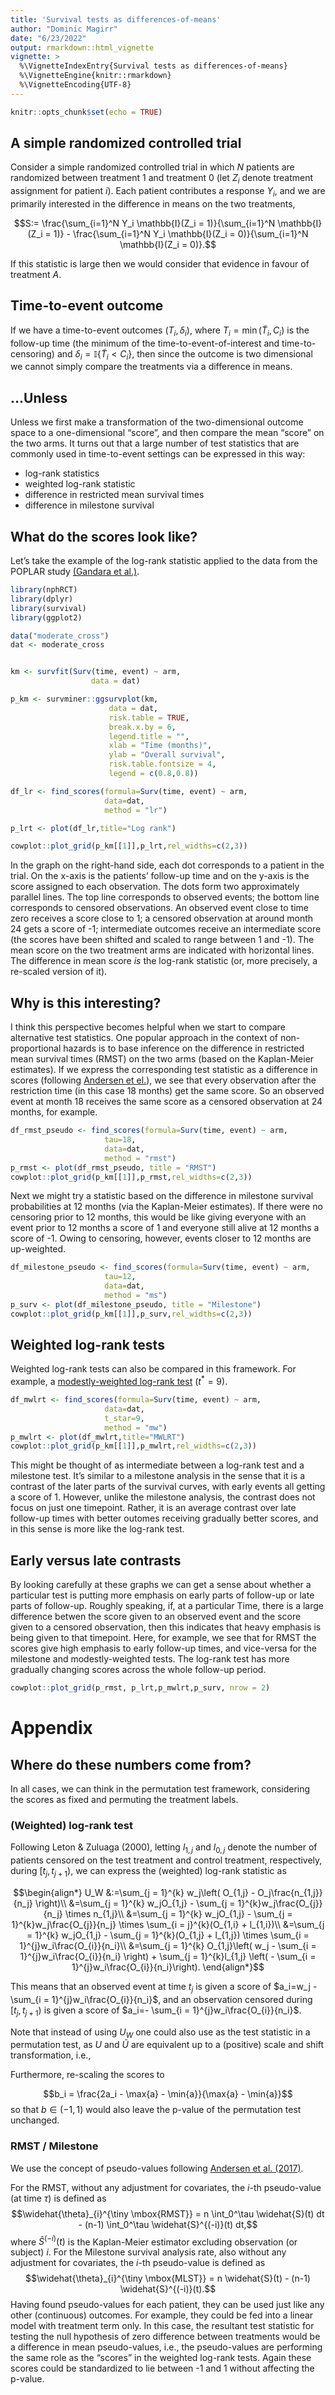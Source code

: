 ```yaml
---
title: 'Survival tests as differences-of-means'
author: "Dominic Magirr"
date: "6/23/2022"
output: rmarkdown::html_vignette
vignette: >
  %\VignetteIndexEntry{Survival tests as differences-of-means}
  %\VignetteEngine{knitr::rmarkdown}
  %\VignetteEncoding{UTF-8}
---
```

  
```r
knitr::opts_chunk$set(echo = TRUE)
```

## A simple randomized controlled trial

Consider a simple randomized controlled trial in which $N$ patients are randomized between treatment $1$ and treatment $0$ (let $Z_i$ denote treatment assignment for patient $i$). Each patient contributes a response $Y_i$, and we are primarily interested in the difference in means on the two treatments,

$$S:= \frac{\sum_{i=1}^N Y_i \mathbb{I}(Z_i = 1)}{\sum_{i=1}^N  \mathbb{I}(Z_i = 1)} - \frac{\sum_{i=1}^N Y_i \mathbb{I}(Z_i = 0)}{\sum_{i=1}^N  \mathbb{I}(Z_i = 0)}.$$
  
If this statistic is large then we would consider that evidence in favour of treatment $A$.

## Time-to-event outcome

If we have a time-to-event outcomes $(T_i, \delta_i)$, where $T_i = \min(\tilde{T}_i, C_i)$ is the follow-up time (the minimum of the time-to-event-of-interest and time-to-censoring) and $\delta_i = \mathbb{I}\{\tilde{T}_i < C_i\}$, then since the outcome is two dimensional we cannot simply compare the treatments via a difference in means. 


## ...Unless

Unless we first make a transformation of the two-dimensional outcome space to a one-dimensional "score", and then compare the mean "score" on the two arms. It turns out that a large number of test statistics that are commonly used in time-to-event settings can be expressed in this way:
  
- log-rank statistics
- weighted log-rank statistic
- difference in restricted mean survival times
- difference in milestone survival 

## What do the scores look like?

Let's take the example of the log-rank statistic applied to the data from the POPLAR study [(Gandara et al.)](https://www.nature.com/articles/s41591-018-0134-3).


```r
library(nphRCT)
library(dplyr)
library(survival)
library(ggplot2)

data("moderate_cross")
dat <- moderate_cross


km <- survfit(Surv(time, event) ~ arm,
                  data = dat)

p_km <- survminer::ggsurvplot(km, 
                      data = dat, 
                      risk.table = TRUE, 
                      break.x.by = 6,
                      legend.title = "",
                      xlab = "Time (months)",
                      ylab = "Overall survival",
                      risk.table.fontsize = 4,
                      legend = c(0.8,0.8))

df_lr <- find_scores(formula=Surv(time, event) ~ arm, 
                     data=dat,
                     method = "lr")

p_lrt <- plot(df_lr,title="Log rank")

cowplot::plot_grid(p_km[[1]],p_lrt,rel_widths=c(2,3))
```


In the graph on the right-hand side, each dot corresponds to a patient in the trial. On the x-axis is the patients' follow-up time and on the y-axis is the score assigned to each observation. The dots form two approximately parallel lines. The top line corresponds to observed events; the bottom line corresponds to censored observations. An observed event close to time zero receives a score close to 1; a censored observation at around month 24 gets a score of -1; intermediate outcomes receive an intermediate score (the scores have been shifted and scaled to range between 1 and -1). The mean score on the two treatment arms are indicated with horizontal lines. The difference in mean score *is* the log-rank statistic (or, more precisely, a re-scaled version of it).


## Why is this interesting?

I think this perspective becomes helpful when we start to compare alternative test statistics. One popular approach in the context of non-proportional hazards is to base inference on the difference in restricted mean survival times (RMST) on the two arms (based on the Kaplan-Meier estimates). If we express the corresponding test statistic as a difference in scores (following [Andersen et el.](https://pubmed.ncbi.nlm.nih.gov/28384840/)),  we see that every observation after the restriction time (in this case 18 months) get the same score. So an observed event at month 18 receives the same score as a censored observation at 24 months, for example.

```r
df_rmst_pseudo <- find_scores(formula=Surv(time, event) ~ arm, 
                     tau=18,
                     data=dat,
                     method = "rmst")
p_rmst <- plot(df_rmst_pseudo, title = "RMST")
cowplot::plot_grid(p_km[[1]],p_rmst,rel_widths=c(2,3))
```

Next we might try a statistic based on the difference in milestone survival probabilities at 12 months (via the Kaplan-Meier estimates). If there were no censoring prior to 12 months, this would be like giving everyone with an event prior to 12 months a score of 1 and everyone still alive at 12 months a score of -1. Owing to censoring, however, events closer to 12 months are up-weighted. 
```r
df_milestone_pseudo <- find_scores(formula=Surv(time, event) ~ arm, 
                     tau=12,
                     data=dat,
                     method = "ms")
p_surv <- plot(df_milestone_pseudo, title = "Milestone")
cowplot::plot_grid(p_km[[1]],p_surv,rel_widths=c(2,3))
```

## Weighted log-rank tests

Weighted log-rank tests can also be compared in this framework. For example, a [modestly-weighted log-rank test](https://arxiv.org/abs/1807.11097) ($t^*= 9$).


```r
df_mwlrt <- find_scores(formula=Surv(time, event) ~ arm, 
                     data=dat,
                     t_star=9,
                     method = "mw")
p_mwlrt <- plot(df_mwlrt,title="MWLRT")
cowplot::plot_grid(p_km[[1]],p_mwlrt,rel_widths=c(2,3))
```

This might be thought of as intermediate between a log-rank test and a milestone test. It's similar to a milestone analysis in the sense that it is a contrast of the later parts of the survival curves, with early events all getting a score of 1. However, unlike the milestone analysis, the contrast does not focus on just one timepoint. Rather, it is an average contrast over late follow-up times with better outomes receiving gradually better scores, and in this sense is more like the log-rank test. 

## Early versus late contrasts

By looking carefully at these graphs we can get a sense about whether a particular test is putting more emphasis on early parts of follow-up or late parts of follow-up. Roughly speaking, if, at a particular Time, there is a large difference betwen the score given to an observed event and the score given to a censored observation, then this indicates that heavy emphasis is being given to that timepoint. Here, for example, we see that for RMST the scores give high emphasis to early follow-up times, and vice-versa for the milestone and modestly-weighted tests. The log-rank test has more gradually changing scores across the whole follow-up period.

```r
cowplot::plot_grid(p_rmst, p_lrt,p_mwlrt,p_surv, nrow = 2)
```


# Appendix

## Where do these numbers come from?

In all cases, we can think in the permutation test framework, considering the scores as fixed and permuting the treatment labels.

### (Weighted) log-rank test

Following Leton \& Zuluaga (2000), letting $l_{1,j}$ and $l_{0,j}$ denote the number of patients censored on the test treatment and control treatment, respectively, during $\left[\left.t_j, t_{j+1}\right)\right.$, we can express the (weighted) log-rank statistic as


$$\begin{align*}
U_W &:=\sum_{j = 1}^{k} w_j\left( O_{1,j} - O_j\frac{n_{1,j}}{n_j} \right)\\
  &=\sum_{j = 1}^{k} w_jO_{1,j} - \sum_{j = 1}^{k}w_j\frac{O_{j}}{n_j} \times n_{1,j}\\
  &=\sum_{j = 1}^{k} w_jO_{1,j} - \sum_{j = 1}^{k}w_j\frac{O_{j}}{n_j} \times \sum_{i = j}^{k}(O_{1,i} + l_{1,i})\\
  &=\sum_{j = 1}^{k} w_jO_{1,j} - \sum_{j = 1}^{k}(O_{1,j} + l_{1,j}) \times \sum_{i = 1}^{j}w_i\frac{O_{i}}{n_i}\\
  &=\sum_{j = 1}^{k} O_{1,j}\left( w_j - \sum_{i = 1}^{j}w_i\frac{O_{i}}{n_i} \right) +  \sum_{j = 1}^{k}l_{1,j} \left( - \sum_{i = 1}^{j}w_i\frac{O_{i}}{n_i}\right).
\end{align*}$$

This means that an observed event at time $t_j$ is given a score of $a_i=w_j - \sum_{i = 1}^{j}w_i\frac{O_{i}}{n_i}$, and an observation censored during $\left[\left.t_j, t_{j+1}\right)\right.$ is given a score of $a_i=- \sum_{i = 1}^{j}w_i\frac{O_{i}}{n_i}$.

Note that instead of using $U_W$ one could also use
\begin{equation*}
    \tilde{U}_W = \frac{\sum_{i= 1}^n \mathbb{I}\left\lbrace z_{i} = 1 \right\rbrace a_{i}}{\sum_{i= 1}^n \mathbb{I}\left\lbrace z_{i} = 1 \right\rbrace} - \frac{\sum_{i= 1}^n \mathbb{I}\left\lbrace z_{i} = 0 \right\rbrace a_{i}}{\sum_{i= 1}^n \mathbb{I}\left\lbrace z_{(i)} = 0 \right\rbrace},
\end{equation*}
as the test statistic in a permutation test, as $U$ and $\tilde{U}$ are equivalent up to a (positive) scale and shift transformation, i.e.,
\begin{equation*}
    \tilde{U}_W = \frac{n}{\sum_{i= 1}^n \mathbb{I}\left\lbrace z_{i} = 1 \right\rbrace\sum_{i= 1}^n \mathbb{I}\left\lbrace z_{i} = 0 \right\rbrace} \times U_W - \frac{\sum_{i= 1}^n  a_{i}  \sum_{i= 1}^n \mathbb{I}\left\lbrace z_{i} = 1 \right\rbrace}{\sum_{i= 1}^n \mathbb{I}\left\lbrace z_{i} = 1 \right\rbrace\sum_{i= 1}^n \mathbb{I}\left\lbrace z_{i} = 0 \right\rbrace}.
\end{equation*}

Furthermore, re-scaling the scores to 

$$b_i = \frac{2a_i - \max{a} - \min{a}}{\max{a} - \min{a}}$$
so that $b \in (-1,1)$ would also leave the p-value of the permutation test unchanged.



### RMST / Milestone

We use the concept of pseudo-values following [Andersen et al. (2017)](https://pubmed.ncbi.nlm.nih.gov/28384840/).

For the RMST, without any adjustment for covariates, the $i$-th pseudo-value (at time $\tau$) is defined as 
$$\widehat{\theta}_{i}^{\tiny \mbox{RMST}} = n \int_0^\tau \widehat{S}(t) dt - (n-1) \int_0^\tau \widehat{S}^{(-i)}(t) dt,$$
where $\widehat{S}^{(-i)}(t)$ is the Kaplan-Meier estimator excluding observation (or subject) $i$. For the Milestone survival analysis rate, also without any adjustment for covariates, the $i$-th pseudo-value is defined as
$$\widehat{\theta}_{i}^{\tiny \mbox{MLST}} = n \widehat{S}(t) - (n-1) \widehat{S}^{(-i)}(t).$$
Having found pseudo-values for each patient, they can be used just like any other (continuous) outcomes. For example, they could be fed into a linear model with treatment term only. In this case, the resultant test statistic for testing the null hypothesis of zero difference between treatments would be a difference in mean pseudo-values, i.e., the pseudo-values are performing the same role as the "scores" in the weighted log-rank tests. Again these scores could be standardized to lie between -1 and 1 without affecting the p-value.
